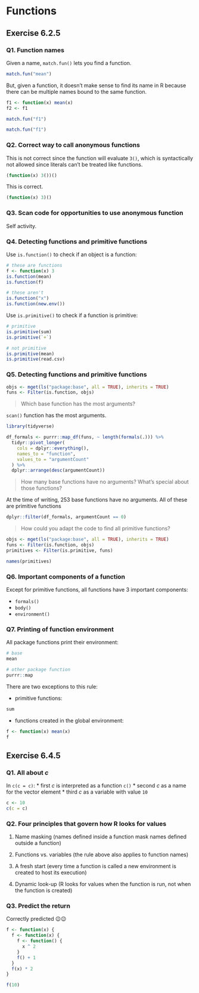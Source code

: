 # Functions

## Exercise 6.2.5

### Q1. Function names {-}

Given a name, `match.fun()` lets you find a function.

```r
match.fun("mean")
```

But, given a function, it doesn't make sense to find its name in R because there can be multiple names bound to the same function.

```r
f1 <- function(x) mean(x)
f2 <- f1

match.fun("f1")

match.fun("f1")
```

### Q2. Correct way to call anonymous functions {-}

This is not correct since the function will evaluate `3()`, which is syntactically not allowed since literals can't be treated like functions.

```r
(function(x) 3())()
```

This is correct.

```r
(function(x) 3)()
```

### Q3. Scan code for opportunities to use anonymous function {-}

Self activity.

### Q4. Detecting functions and primitive functions {-}

Use `is.function()` to check if an object is a function:

```r
# these are functions
f <- function(x) 3
is.function(mean)
is.function(f)

# these aren't
is.function("x")
is.function(new.env())
```

Use `is.primitive()` to check if a function is primitive:

```r
# primitive
is.primitive(sum)
is.primitive(`+`)

# not primitive
is.primitive(mean)
is.primitive(read.csv)
```

### Q5. Detecting functions and primitive functions {-}

```r
objs <- mget(ls("package:base", all = TRUE), inherits = TRUE)
funs <- Filter(is.function, objs)
```

> Which base function has the most arguments?

`scan()` function has the most arguments.

```r
library(tidyverse)

df_formals <- purrr::map_df(funs, ~ length(formals(.))) %>%
  tidyr::pivot_longer(
    cols = dplyr::everything(),
    names_to = "function",
    values_to = "argumentCount"
  ) %>%
  dplyr::arrange(desc(argumentCount))

```

> How many base functions have no arguments? What’s special about those functions?

At the time of writing, 253 base functions have no arguments. All of these are primitive functions

```r
dplyr::filter(df_formals, argumentCount == 0)
```

> How could you adapt the code to find all primitive functions?

```r
objs <- mget(ls("package:base", all = TRUE), inherits = TRUE)
funs <- Filter(is.function, objs)
primitives <- Filter(is.primitive, funs)

names(primitives)
```

### Q6. Important components of a function {-}

Except for primitive functions, all functions have 3 important components:

* `formals()`
* `body()`
* `environment()`

### Q7. Printing of function environment {-}

All package functions print their environment:

```r
# base
mean

# other package function
purrr::map
```

There are two exceptions to this rule:

* primitive functions:

```r
sum
```

* functions created in the global environment:

```r
f <- function(x) mean(x)
f
```

## Exercise 6.4.5

### Q1. All about *c* {-}

In `c(c = c)`:
* first *c* is interpreted as a function `c()`
* second *c* as a name for the vector element
* third *c* as a variable with value `10`

```r
c <- 10
c(c = c)
```

### Q2. Four principles that govern how R looks for values {-}

1. Name masking (names defined inside a function mask names defined outside a function)

2. Functions vs. variables (the rule above also applies to function names) 

3. A fresh start (every time a function is called a new environment is created to host its execution)

4. Dynamic look-up (R looks for values when the function is run, not when the function is created)

### Q3. Predict the return {-}

Correctly predicted 😉😉

```r
f <- function(x) {
  f <- function(x) {
    f <- function() {
      x ^ 2
    }
    f() + 1
  }
  f(x) * 2
}

f(10)
```

